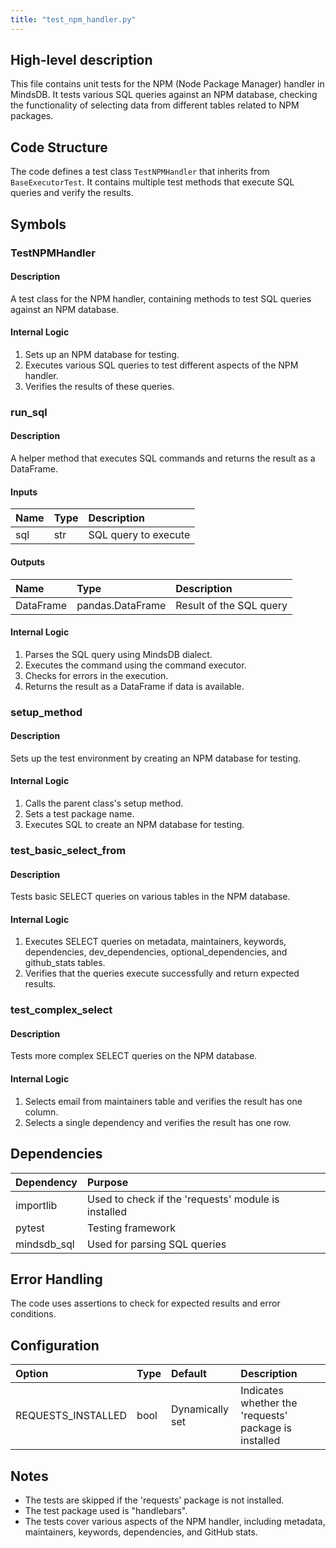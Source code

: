 ```yaml
---
title: "test_npm_handler.py"
---
```


## High-level description
This file contains unit tests for the NPM (Node Package Manager) handler in MindsDB. It tests various SQL queries against an NPM database, checking the functionality of selecting data from different tables related to NPM packages.

## Code Structure
The code defines a test class `TestNPMHandler` that inherits from `BaseExecutorTest`. It contains multiple test methods that execute SQL queries and verify the results.

## Symbols

### TestNPMHandler
#### Description
A test class for the NPM handler, containing methods to test SQL queries against an NPM database.

#### Internal Logic
1. Sets up an NPM database for testing.
2. Executes various SQL queries to test different aspects of the NPM handler.
3. Verifies the results of these queries.

### run_sql
#### Description
A helper method that executes SQL commands and returns the result as a DataFrame.

#### Inputs
| Name | Type | Description |
|:-----|:-----|:------------|
| sql | str | SQL query to execute |

#### Outputs
| Name | Type | Description |
|:-----|:-----|:------------|
| DataFrame | pandas.DataFrame | Result of the SQL query |

#### Internal Logic
1. Parses the SQL query using MindsDB dialect.
2. Executes the command using the command executor.
3. Checks for errors in the execution.
4. Returns the result as a DataFrame if data is available.

### setup_method
#### Description
Sets up the test environment by creating an NPM database for testing.

#### Internal Logic
1. Calls the parent class's setup method.
2. Sets a test package name.
3. Executes SQL to create an NPM database for testing.

### test_basic_select_from
#### Description
Tests basic SELECT queries on various tables in the NPM database.

#### Internal Logic
1. Executes SELECT queries on metadata, maintainers, keywords, dependencies, dev_dependencies, optional_dependencies, and github_stats tables.
2. Verifies that the queries execute successfully and return expected results.

### test_complex_select
#### Description
Tests more complex SELECT queries on the NPM database.

#### Internal Logic
1. Selects email from maintainers table and verifies the result has one column.
2. Selects a single dependency and verifies the result has one row.

## Dependencies
| Dependency | Purpose |
|:-----------|:--------|
| importlib | Used to check if the 'requests' module is installed |
| pytest | Testing framework |
| mindsdb_sql | Used for parsing SQL queries |

## Error Handling
The code uses assertions to check for expected results and error conditions.

## Configuration
| Option | Type | Default | Description |
|:-------|:-----|:--------|:------------|
| REQUESTS_INSTALLED | bool | Dynamically set | Indicates whether the 'requests' package is installed |

## Notes
- The tests are skipped if the 'requests' package is not installed.
- The test package used is "handlebars".
- The tests cover various aspects of the NPM handler, including metadata, maintainers, keywords, dependencies, and GitHub stats.